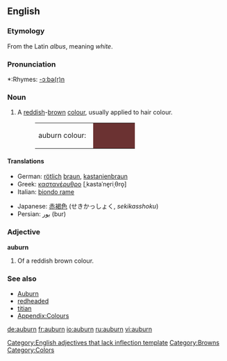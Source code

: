 {{wikipedia|Auburn (color)}}
==English==

===Etymology===
From the Latin ''albus'', meaning ''white''.

===Pronunciation===
*:Rhymes: [[Rhymes:English:-ɔːbə(r)n|-ɔːbə(r)n]]

===Noun===
{{en-noun|-}}

# {{colour}} A [[red]]dish-[[brown]] [[color|colour]], usually applied to hair colour.
#:<table><tr><td>auburn colour: &nbsp;</td><td bgcolor="#6B3232" width="80">&nbsp; </td></tr></table>

====Translations====
{{trans-top|colour}}
*German: [[rötlich]] [[braun]], [[kastanienbraun]]
*Greek: [[καστανέρυθρο]] [ˌkastaˈne̞riˌθro̞] {{n}}
*Italian: [[biondo rame]] {{m}}
{{trans-mid}}
*Japanese: [[赤褐色]] (せきかっしょく, ''sekikasshoku'')
*Persian: [[بور]] (bur)
{{trans-bottom}}

===Adjective===
'''auburn'''[[Category:English adjectives that lack inflection template]]

# {{colour}} Of a reddish brown colour.

===See also===
*[[Auburn]]
*[[redheaded]]
*[[titian]]
*[[Wiktionary_Appendix:Colours|Appendix:Colours]]

[[Category:Browns]]
[[Category:Colors]]

[[de:auburn]]
[[fr:auburn]]
[[io:auburn]]
[[ru:auburn]]
[[vi:auburn]]